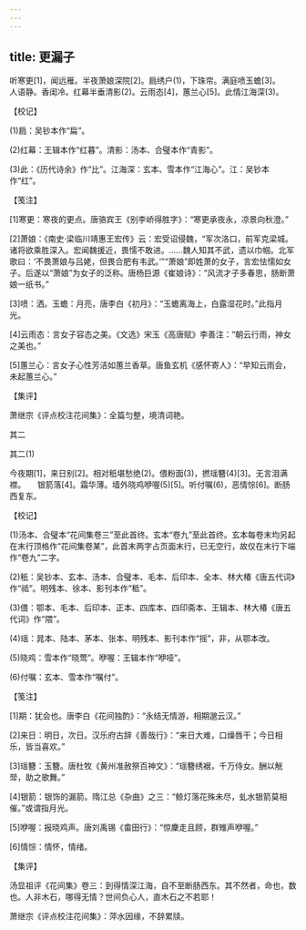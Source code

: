 ```yaml
---
---
---
```

title: 更漏子
---




听寒更[1]，闻远雁。半夜萧娘深院[2]。扃绣户(1)，下珠帘。满庭喷玉蟾[3]。　　人语静。香闺冷。红幕半垂清影(2)。云雨态[4]，蕙兰心[5]。此情江海深(3)。





【校记】


(1)扃：吴钞本作“扁”。

(2)红幕：王辑本作“红暮”。清影：汤本、合璧本作“青影”。

(3)此：《历代诗余》作“比”。江海深：玄本、雪本作“江海心”。江：吴钞本作“红”。





【笺注】


[1]寒更：寒夜的更点。唐骆宾王《别李峤得胜字》：“寒更承夜永，凉景向秋澄。”

[2]萧娘：《南史·梁临川靖惠王宏传》云：宏受诏侵魏，“军次洛口，前军克梁城。诸将欲乘胜深入。宏闻魏援近，畏懦不敢进。……魏人知其不武，遗以巾帼。北军歌曰：‘不畏萧娘与吕姥，但畏合肥有韦武。’”“萧娘”即姓萧的女子，言宏怯懦如女子。后遂以“萧娘”为女子的泛称。唐杨巨源《崔娘诗》：“风流才子多春思，肠断萧娘一纸书。”

[3]喷：洒。玉蟾：月亮，唐李白《初月》：“玉蟾离海上，白露湿花时。”此指月光。

[4]云雨态：言女子容态之美。《文选》宋玉《高唐赋》李善注：“朝云行雨，神女之美也。”

[5]蕙兰心：言女子心性芳洁如蕙兰香草。唐鱼玄机《感怀寄人》：“早知云雨会，未起蕙兰心。”





【集评】


萧继宗《评点校注花间集》：全篇匀整，境清词艳。





其二

其二(1)


今夜期[1]，来日别[2]。相对秖堪愁绝(2)。偎粉面(3)，撚瑶簪(4)[3]。无言泪满襟。　　银箭落[4]。霜华薄。墙外晓鸡咿喔(5)[5]。听付嘱(6)，恶情悰[6]。断肠西复东。





【校记】


(1)汤本、合璧本“花间集卷三”至此首终。玄本“卷九”至此首终。玄本每卷末均另起在末行顶格作“花间集卷某”，此首末两字占页面末行，已无空行，故仅在末行下端作“卷九”二字。

(2)秖：吴钞本、玄本、汤本、合璧本、毛本、后印本、全本、林大椿《唐五代词》作“祗”。明残本、徐本、影刊本作“秪”。

(3)偎：鄂本、毛本、后印本、正本、四库本、四印斋本、王辑本、林大椿《唐五代词》作“隈”。

(4)瑶：晁本、陆本、茅本、张本、明残本、影刊本作“摇”，非，从鄂本改。

(5)晓鸡：雪本作“晓莺”。咿喔：王辑本作“咿哑”。

(6)付嘱：玄本、雪本作“嘱付”。





【笺注】


[1]期：犹会也。唐李白《花间独酌》：“永结无情游，相期邈云汉。”

[2]来日：明日，次日。汉乐府古辞《善哉行》：“来日大难，口燥唇干；今日相乐，皆当喜欢。”

[3]瑶簪：玉簪。唐杜牧《黄州准赦祭百神文》：“瑶簪绣裾，千万侍女。酬以觥斝，助之歌舞。”

[4]银箭：银饰的漏箭。隋江总《杂曲》之三：“鲸灯落花殊未尽，虬水银箭莫相催。”或谓指月光。

[5]咿喔：报晓鸡声。唐刘禹锡《畬田行》：“惊麇走且顾，群雉声咿喔。”

[6]情悰：情怀，情绪。





【集评】


汤显祖评《花间集》卷三：到得情深江海，自不至断肠西东。其不然者，命也，数也。人非木石，哪得无情？世间负心人，直木石之不若耶！

萧继宗《评点校注花间集》：萍水因缘，不辞累牍。